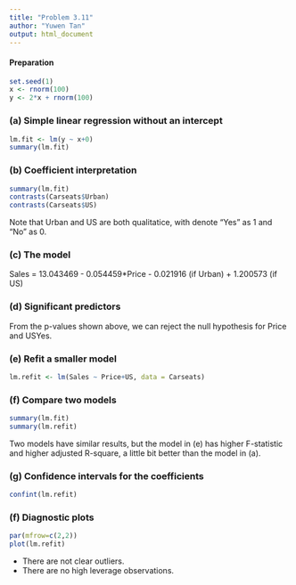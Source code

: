 ```yaml
---
title: "Problem 3.11"
author: "Yuwen Tan"
output: html_document
---
```

#### Preparation
```r
set.seed(1)
x <- rnorm(100)
y <- 2*x + rnorm(100)
```

### (a) Simple linear regression without an intercept
```r
lm.fit <- lm(y ~ x+0)
summary(lm.fit)
```

### (b) Coefficient interpretation
```r
summary(lm.fit)
contrasts(Carseats$Urban)
contrasts(Carseats$US)
```

Note that Urban and US are both qualitatice, with denote "Yes" as 1 and "No" as 0.

### (c) The model

Sales = 13.043469 - 0.054459*Price - 0.021916 (if Urban) + 1.200573 (if US)

### (d) Significant predictors

From the p-values shown above, we can reject the null hypothesis for Price and USYes.

### (e) Refit a smaller model
```r
lm.refit <- lm(Sales ~ Price+US, data = Carseats)
```

### (f) Compare two models
```r
summary(lm.fit)
summary(lm.refit)
```

Two models have similar results, but the model in (e) has higher F-statistic and higher adjusted R-square, a little bit better than the model in (a).

### (g) Confidence intervals for the coefficients
```r
confint(lm.refit)
```

### (f) Diagnostic plots
```r
par(mfrow=c(2,2))
plot(lm.refit)
```

* There are not clear outliers.
* There are no high leverage observations.